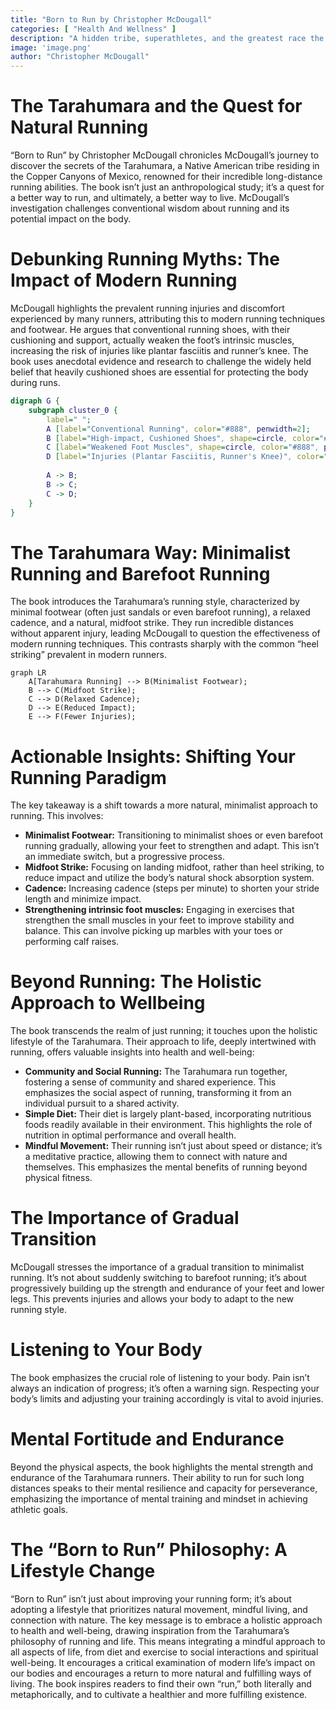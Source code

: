 ```yaml
---
title: "Born to Run by Christopher McDougall"
categories: [ "Health And Wellness" ]
description: "A hidden tribe, superathletes, and the greatest race the world has never seen"
image: 'image.png'
author: "Christopher McDougall"
---
```

# The Tarahumara and the Quest for Natural Running

"Born to Run" by Christopher McDougall chronicles McDougall's journey to discover the secrets of the Tarahumara, a Native American tribe residing in the Copper Canyons of Mexico, renowned for their incredible long-distance running abilities.  The book isn't just an anthropological study; it's a quest for a better way to run, and ultimately, a better way to live. McDougall's investigation challenges conventional wisdom about running and its potential impact on the body.

# Debunking Running Myths: The Impact of Modern Running

McDougall highlights the prevalent running injuries and discomfort experienced by many runners, attributing this to modern running techniques and footwear.  He argues that conventional running shoes, with their cushioning and support, actually weaken the foot's intrinsic muscles, increasing the risk of injuries like plantar fasciitis and runner's knee.  The book uses anecdotal evidence and research to challenge the widely held belief that heavily cushioned shoes are essential for protecting the body during runs.

```dot
digraph G {
    subgraph cluster_0 {
        label=" ";
        A [label="Conventional Running", color="#888", penwidth=2];
        B [label="High-impact, Cushioned Shoes", shape=circle, color="#888", penwidth=2];
        C [label="Weakened Foot Muscles", shape=circle, color="#888", penwidth=2];
        D [label="Injuries (Plantar Fasciitis, Runner's Knee)", color="#888", penwidth=2];
        
        A -> B;
        B -> C;
        C -> D;
    }
}

```

# The Tarahumara Way: Minimalist Running and Barefoot Running

The book introduces the Tarahumara's running style, characterized by minimal footwear (often just sandals or even barefoot running), a relaxed cadence, and a natural, midfoot strike. They run incredible distances without apparent injury, leading McDougall to question the effectiveness of modern running techniques.  This contrasts sharply with the common "heel striking" prevalent in modern runners.

```mermaid
graph LR
    A[Tarahumara Running] --> B(Minimalist Footwear);
    B --> C(Midfoot Strike);
    C --> D(Relaxed Cadence);
    D --> E(Reduced Impact);
    E --> F(Fewer Injuries);
```

#  Actionable Insights: Shifting Your Running Paradigm

The key takeaway is a shift towards a more natural, minimalist approach to running. This involves:

* **Minimalist Footwear:** Transitioning to minimalist shoes or even barefoot running gradually, allowing your feet to strengthen and adapt. This isn't an immediate switch, but a progressive process.
* **Midfoot Strike:** Focusing on landing midfoot, rather than heel striking, to reduce impact and utilize the body's natural shock absorption system.
* **Cadence:** Increasing cadence (steps per minute) to shorten your stride length and minimize impact.
* **Strengthening intrinsic foot muscles:** Engaging in exercises that strengthen the small muscles in your feet to improve stability and balance.  This can involve picking up marbles with your toes or performing calf raises.

# Beyond Running: The Holistic Approach to Wellbeing

The book transcends the realm of just running; it touches upon the holistic lifestyle of the Tarahumara. Their approach to life, deeply intertwined with running, offers valuable insights into health and well-being:

* **Community and Social Running:** The Tarahumara run together, fostering a sense of community and shared experience.  This emphasizes the social aspect of running, transforming it from an individual pursuit to a shared activity.
* **Simple Diet:** Their diet is largely plant-based, incorporating nutritious foods readily available in their environment. This highlights the role of nutrition in optimal performance and overall health.
* **Mindful Movement:** Their running isn't just about speed or distance; it's a meditative practice, allowing them to connect with nature and themselves.  This emphasizes the mental benefits of running beyond physical fitness.

#  The Importance of Gradual Transition

McDougall stresses the importance of a gradual transition to minimalist running.  It's not about suddenly switching to barefoot running; it's about progressively building up the strength and endurance of your feet and lower legs.  This prevents injuries and allows your body to adapt to the new running style.

#  Listening to Your Body

The book emphasizes the crucial role of listening to your body. Pain isn't always an indication of progress; it's often a warning sign.  Respecting your body's limits and adjusting your training accordingly is vital to avoid injuries.

#  Mental Fortitude and Endurance

Beyond the physical aspects, the book highlights the mental strength and endurance of the Tarahumara runners. Their ability to run for such long distances speaks to their mental resilience and capacity for perseverance, emphasizing the importance of mental training and mindset in achieving athletic goals.

#  The "Born to Run" Philosophy: A Lifestyle Change

"Born to Run" isn't just about improving your running form; it's about adopting a lifestyle that prioritizes natural movement, mindful living, and connection with nature.  The key message is to embrace a holistic approach to health and well-being, drawing inspiration from the Tarahumara's philosophy of running and life.  This means integrating a mindful approach to all aspects of life, from diet and exercise to social interactions and spiritual well-being.  It encourages a critical examination of modern life's impact on our bodies and encourages a return to more natural and fulfilling ways of living.  The book inspires readers to find their own "run," both literally and metaphorically, and to cultivate a healthier and more fulfilling existence.

